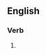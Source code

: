 ==English==

===Verb===
{{head|en|present participle}}

# {{present participle of|supersede|lang=en|nocat=1}}